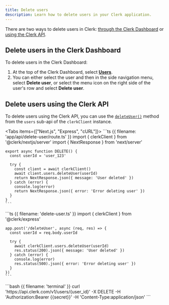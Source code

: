 ```yaml
---
title: Delete users
description: Learn how to delete users in your Clerk application.
---
```


There are two ways to delete users in Clerk: [through the Clerk Dashboard](#delete-users-in-the-clerk-dashboard) or [using the Clerk API](#delete-users-using-the-clerk-api).

## Delete users in the Clerk Dashboard

To delete users in the Clerk Dashboard:

1. At the top of the Clerk Dashboard, select [**Users**](https://dashboard.clerk.com/last-active?path=users).
1. You can either select the user and then in the side navigation menu, select **Delete user**, or select the menu icon on the right side of the user's row and select **Delete user**.

## Delete users using the Clerk API

To delete users using the Clerk API, you can use the [`deleteUser()`](/docs/references/backend/user/delete-user) method from the `users` sub-api of the `clerkClient` instance.

<Tabs items={["Next.js", "Express", "cURL"]}>
  <Tab>
    ```ts {{ filename: 'app/api/delete-user/route.ts' }}
    import { clerkClient } from '@clerk/nextjs/server'
    import { NextResponse } from 'next/server'

    export async function DELETE() {
      const userId = 'user_123'

      try {
        const client = await clerkClient()
        await client.users.deleteUser(userId)
        return NextResponse.json({ message: 'User deleted' })
      } catch (error) {
        console.log(error)
        return NextResponse.json({ error: 'Error deleting user' })
      }
    }
    ```
  </Tab>

  <Tab>
    ```ts {{ filename: 'delete-user.ts' }}
    import { clerkClient } from '@clerk/express'

    app.post('/deleteUser', async (req, res) => {
      const userId = req.body.userId

      try {
        await clerkClient.users.deleteUser(userId)
        res.status(200).json({ message: 'User deleted' })
      } catch (error) {
        console.log(error)
        res.status(500).json({ error: 'Error deleting user' })
      }
    })
    ```
  </Tab>

  <Tab>
    ```bash {{ filename: 'terminal' }}
    curl 'https://api.clerk.com/v1/users/{user_id}' -X DELETE -H 'Authorization:Bearer {{secret}}' -H 'Content-Type:application/json'
    ```
  </Tab>
</Tabs>
